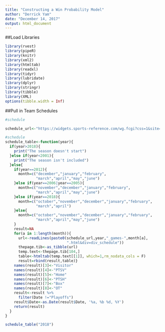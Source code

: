 ```yaml
---
title: "Constructing a Win Probability Model"
author: "Derrick Yam"
date: "December 14, 2017"
output: html_document
---
```


##Load Libraries
```r
library(rvest)
library(pipeR)
library(knitr)
library(xml2)
library(htmltab)
library(readxl)
library(tidyr)
library(lubridate)
library(dplyr)
library(stringr)
library(tibble)
library(XML)
options(tibble.width = Inf)
```


##Pull in Team Schedules
```r
#schedule

schedule_url<-"https://widgets.sports-reference.com/wg.fcgi?css=1&site=bbr&url=%2Fleagues%2FNBA_"

#schedule
schedule_table<-function(year){
  if(year>2018){
    print("The season doesn't start")
  }else if(year<2001){
    print("The season isn't included")
  }else{
    if(year==2012){
      month=c("december","january","february",
              "march","april","may","june")
    }else if(year==2006|year==2005){
      month=c("november","december","january","february",
              "march","april","may","june")
    }else if(year==2018){
      month=c("october","november","december","january","february",
              "march","april")
    }else{
      month=c("october","november","december","january","february",
              "march","april","may","june")
    }
    result=NA
    for(a in 1:length(month)){
      url<-readLines(paste0(schedule_url,year,"_games-",month[a],
                            ".html&div=div_schedule"))
      thepage.tib<-as_tibble(url)
      temp.text<-thepage.tib[104,]
      table<-htmltab(temp.text[[1]], which=1,rm_nodata_cols = F)
      result=rbind(result,table)}
    names(result)[3]<-"Visitor"
    names(result)[4]<-"PTSV"
    names(result)[5]<-"Home"
    names(result)[6]<-"PTSH"
    names(result)[7]<-"Box"
    names(result)[8]<-"OT"
    result<-result %>% 
      filter(Date !="Playoffs")
    result$Date<-as.Date(result$Date, '%a, %b %d, %Y')
    return(result)
  }
}

schedule_table("2018")
```
